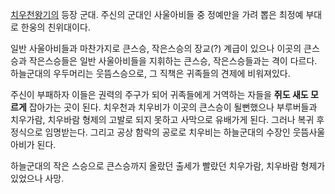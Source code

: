 [[치우천왕기]]의 등장 군대. 주신의 군대인 사울아비들 중 정예만을 가려 뽑은 최정예 부대로 한웅의 친위대이다. 

일반 사울아비들과 마찬가지로 큰스승, 작은스승의 장교(?) 계급이 있으나 이곳의 큰스승과 작은스승들은 일반 사울아비들을 지휘하는 큰스승, 작은스승들과는 격이 다르다. 하늘군대의 우두머리는 웃뜸스승으로, 그 직책은 귀족들의 견제에 비워져있다.

주신이 부패하자 이들은 권력의 주구가 되어 귀족들에게 거역하는 자들을 '''쥐도 새도 모르게''' 잡아가는 곳이 된다. 치우천과 치우비가 이곳의 큰스승이 될뻔했으나 부루버들과 치우가람, 치우바람 형제의 고발로 되지 못하고 사막으로 유배가게 된다. 그러나 복귀 후 정식으로 임명받는다. 그리고 공상 함락의 공로로 치우비는 하늘군대의 수장인 웃뜸사울아비가 된다. 

하늘군대의 작은 스승으로 큰스승까지 올랐던 출세가 빨랐던 치우가람, 치우바람 형제가 있었으나 사망.
